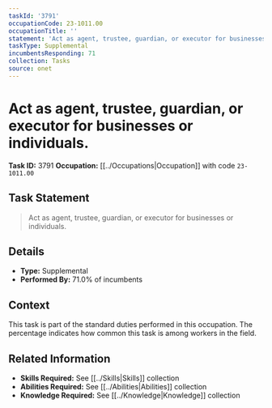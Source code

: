 ```yaml
---
taskId: '3791'
occupationCode: 23-1011.00
occupationTitle: ''
statement: 'Act as agent, trustee, guardian, or executor for businesses or individuals.'
taskType: Supplemental
incumbentsResponding: 71
collection: Tasks
source: onet
---
```

# Act as agent, trustee, guardian, or executor for businesses or individuals.

**Task ID:** 3791
**Occupation:** [[../Occupations|Occupation]] with code `23-1011.00`

## Task Statement

> Act as agent, trustee, guardian, or executor for businesses or individuals.

## Details

- **Type:** Supplemental
- **Performed By:** 71.0% of incumbents

## Context

This task is part of the standard duties performed in this occupation. The percentage indicates how common this task is among workers in the field.

## Related Information

- **Skills Required:** See [[../Skills|Skills]] collection
- **Abilities Required:** See [[../Abilities|Abilities]] collection
- **Knowledge Required:** See [[../Knowledge|Knowledge]] collection
